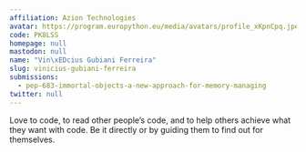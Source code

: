 ```yaml
---
affiliation: Azion Technologies
avatar: https://program.europython.eu/media/avatars/profile_xKpnCpq.jpeg
code: PK8LSS
homepage: null
mastodon: null
name: "Vin\xEDcius Gubiani Ferreira"
slug: vinicius-gubiani-ferreira
submissions:
  - pep-683-immortal-objects-a-new-approach-for-memory-managing
twitter: null
---
```


Love to code, to read other people’s code, and to help others achieve what they
want with code. Be it directly or by guiding them to find out for themselves.
